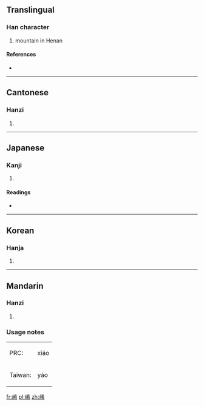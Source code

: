 ==Translingual==

===Han character===
{{Han char|rn=46|rad=山|as=08|sn=11|four=2472<sub>7</sub>|canj=山大大月 (UKKB)}}

# mountain in Henan

====References====
* {{Han ref|kx=0314.340|dkj=08206|dj=0615.200|hdz=10781.070|uh=5D24|ud=23844|bh=B15C|bd=45404}}

----

==Cantonese==

===Hanzi===
{{yue-hanzi|jyut=|y=ngaau4}}

# {{defn|Cantonese|sort=山08}}

----

==Japanese==

===Kanji===
{{ja-kanji|grade=|rs=山08}}

# {{defn|Japanese|sort=山08}}

====Readings====
* {{ja-readings|on=[[こう]] (kō), [[ぎょう]] (gyō), [[ごう]] (gō)|kun=}}

----

==Korean==

===Hanja===
{{ko-hanja|hangeul=효|rv=hyo|mr=hyo}}

# {{defn|Korean|sort=山08}}

----

==Mandarin==

===Hanzi===
{{cmn-hanzi|pin=[[xiáo]] ([[xiao2]]), [[yáo]] ([[yao2]])|wg=hsiao<sup>2</sup>, yao<sup>2</sup>}}

# {{defn|Mandarin|sort=山08}}

===Usage notes===
{|
| PRC:
| xiáo
|-
| Taiwan:
| yáo
|}

[[fr:崤]]
[[pl:崤]]
[[zh:崤]]
